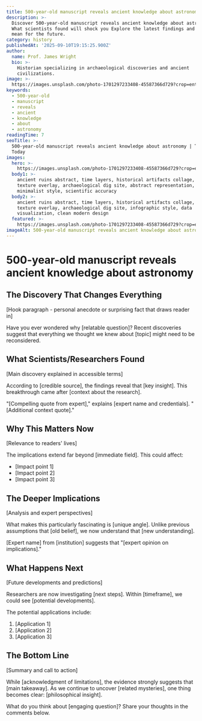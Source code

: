 ```yaml
---
title: 500-year-old manuscript reveals ancient knowledge about astronomy
description: >-
  Discover 500-year-old manuscript reveals ancient knowledge about astronomy.
  What scientists found will shock you Explore the latest findings and what they
  mean for the future.
category: history
publishedAt: '2025-09-10T19:15:25.900Z'
author:
  name: Prof. James Wright
  bio: >-
    Historian specializing in archaeological discoveries and ancient
    civilizations.
image: >-
  https://images.unsplash.com/photo-1701297233408-45587366d729?crop=entropy&cs=tinysrgb&fit=max&fm=jpg&ixid=M3w4MDIyMTN8MHwxfHNlYXJjaHwzfHw1MDAteWVhci1vbGQlMjBtYW51c2NyaXB0JTIwcmV2ZWFscyUyMGFuY2llbnQlMjBrbm93bGVkZ2UlMjBhYm91dCUyMGFzdHJvbm9teXxlbnwwfDB8fHwxNzU3NTM3MzYwfDA&ixlib=rb-4.1.0&q=80&w=1080
keywords:
  - 500-year-old
  - manuscript
  - reveals
  - ancient
  - knowledge
  - about
  - astronomy
readingTime: 7
seoTitle: >-
  500-year-old manuscript reveals ancient knowledge about astronomy | Trends
  Today
images:
  hero: >-
    https://images.unsplash.com/photo-1701297233408-45587366d729?crop=entropy&cs=tinysrgb&fit=max&fm=jpg&ixid=M3w4MDIyMTN8MHwxfHNlYXJjaHwzfHw1MDAteWVhci1vbGQlMjBtYW51c2NyaXB0JTIwcmV2ZWFscyUyMGFuY2llbnQlMjBrbm93bGVkZ2UlMjBhYm91dCUyMGFzdHJvbm9teXxlbnwwfDB8fHwxNzU3NTM3MzYwfDA&ixlib=rb-4.1.0&q=80&w=1080
  body1: >-
    ancient ruins abstract, time layers, historical artifacts collage, vintage
    texture overlay, archaeological dig site, abstract representation,
    minimalist style, scientific accuracy
  body2: >-
    ancient ruins abstract, time layers, historical artifacts collage, vintage
    texture overlay, archaeological dig site, infographic style, data
    visualization, clean modern design
  featured: >-
    https://images.unsplash.com/photo-1701297233408-45587366d729?crop=entropy&cs=tinysrgb&fit=max&fm=jpg&ixid=M3w4MDIyMTN8MHwxfHNlYXJjaHwzfHw1MDAteWVhci1vbGQlMjBtYW51c2NyaXB0JTIwcmV2ZWFscyUyMGFuY2llbnQlMjBrbm93bGVkZ2UlMjBhYm91dCUyMGFzdHJvbm9teXxlbnwwfDB8fHwxNzU3NTM3MzYwfDA&ixlib=rb-4.1.0&q=80&w=1080
imageAlt: 500-year-old manuscript reveals ancient knowledge about astronomy
---
```



# 500-year-old manuscript reveals ancient knowledge about astronomy

## The Discovery That Changes Everything

[Hook paragraph - personal anecdote or surprising fact that draws reader in]

Have you ever wondered why [relatable question]? Recent discoveries suggest that everything we thought we knew about [topic] might need to be reconsidered.

## What Scientists/Researchers Found

[Main discovery explained in accessible terms]

According to [credible source], the findings reveal that [key insight]. This breakthrough came after [context about the research].

"[Compelling quote from expert]," explains [expert name and credentials]. "[Additional context quote]."

## Why This Matters Now

[Relevance to readers' lives]

The implications extend far beyond [immediate field]. This could affect:
- [Impact point 1]
- [Impact point 2]
- [Impact point 3]

## The Deeper Implications

[Analysis and expert perspectives]

What makes this particularly fascinating is [unique angle]. Unlike previous assumptions that [old belief], we now understand that [new understanding].

[Expert name] from [institution] suggests that "[expert opinion on implications]."

## What Happens Next

[Future developments and predictions]

Researchers are now investigating [next steps]. Within [timeframe], we could see [potential developments].

The potential applications include:
1. [Application 1]
2. [Application 2]
3. [Application 3]

## The Bottom Line

[Summary and call to action]

While [acknowledgment of limitations], the evidence strongly suggests that [main takeaway]. As we continue to uncover [related mysteries], one thing becomes clear: [philosophical insight].

What do you think about [engaging question]? Share your thoughts in the comments below.

